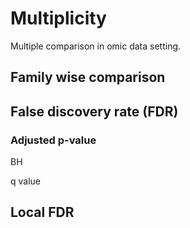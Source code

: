 # Multiplicity {#multiplicity}

Multiple comparison in omic data setting.

## Family wise comparison


## False discovery rate (FDR)

### Adjusted p-value
BH

q value

## Local FDR